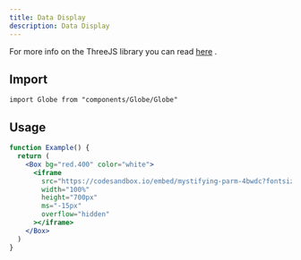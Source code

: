 ```yaml
---
title: Data Display
description: Data Display
---
```


For more info on the ThreeJS library you can read
[here](https://apexcharts.com/react-chart-demos/) .

## Import

```tsx
import Globe from "components/Globe/Globe"
```

## Usage

```jsx
function Example() {
  return (
    <Box bg="red.400" color="white">
      <iframe
        src="https://codesandbox.io/embed/mystifying-parm-4bwdc?fontsize=14&hidenavigation=1&theme=dark&hidedevtools=1&editorsize=0&initialpath=react-globe&module=%2Fsrc%2Fcomponents%2FGlobeExample.js"
        width="100%"
        height="700px"
        ms="-15px"
        overflow="hidden"
      ></iframe>
    </Box>
  )
}
```

